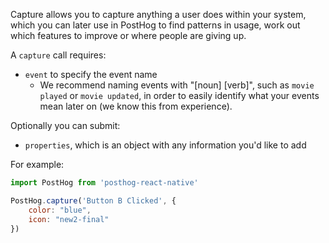Capture allows you to capture anything a user does within your system, which you can later use in PostHog to find 
patterns in usage, work out which features to improve or where people are giving up.

A `capture` call requires:

* `event` to specify the event name
  * We recommend naming events with "[noun] [verb]", such as `movie played` or `movie updated`, in order to easily identify what your events mean later on (we know this from experience).

Optionally you can submit:

* `properties`, which is an object with any information you'd like to add

For example:

```javascript
import PostHog from 'posthog-react-native'

PostHog.capture('Button B Clicked', {
    color: "blue",
    icon: "new2-final"
})
```
